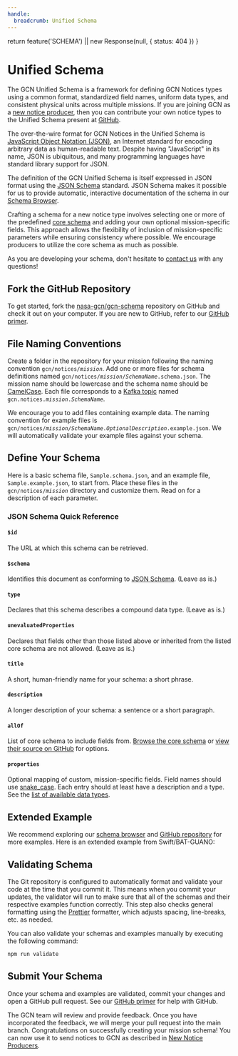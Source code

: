 ```yaml
---
handle:
  breadcrumb: Unified Schema
---
```




  return feature('SCHEMA') || new Response(null, { status: 404 })
}

# Unified Schema

The GCN Unified Schema is a framework for defining GCN Notices types using a common format, standardized field names, uniform data types, and consistent physical units across multiple missions. If you are joining GCN as a [new notice producer](/docs/notices/producers), then you can contribute your own notice types to the Unified Schema present at [GitHub](https://github.com/nasa-gcn/gcn-schema).

The over-the-wire format for GCN Notices in the Unified Schema is [JavaScript Object Notation (JSON)](https://en.wikipedia.org/wiki/JSON), an Internet standard for encoding arbitrary data as human-readable text. Despite having "JavaScript" in its name, JSON is ubiquitous, and many programming languages have standard library support for JSON.

The definition of the GCN Unified Schema is itself expressed in JSON format using the [JSON Schema](https://json-schema.org) standard. JSON Schema makes it possible for us to provide automatic, interactive documentation of the schema in our [Schema Browser](/docs/schema/stable/gcn).

Crafting a schema for a new notice type involves selecting one or more of the predefined [core schema](/docs/schema/stable/gcn/notices/core) and adding your own optional mission-specific fields. This approach allows the flexibility of inclusion of mission-specific parameters while ensuring consistency where possible. We encourage producers to utilize the core schema as much as possible.

As you are developing your schema, don't hesitate to [contact us](/contact) with any questions!

## Fork the GitHub Repository

To get started, fork the [nasa-gcn/gcn-schema](https://github.com/nasa-gcn/gcn-schema) repository on GitHub and check it out on your computer. If you are new to GitHub, refer to our [GitHub primer](/docs/contributing/github).

## File Naming Conventions

Create a folder in the repository for your mission following the naming convention <code>gcn/notices/<i>mission</i></code>. Add one or more files for schema definitions named <code>gcn/notices/<i>mission</i>/<i>SchemaName</i>.schema.json</code>. The mission name should be lowercase and the schema name should be [CamelCase](https://en.wikipedia.org/wiki/Camel_case). Each file corresponds to a [Kafka topic](/docs/notices/producers) named <code>gcn.notices.<i>mission</i>.<i>SchemaName</i></code>.

We encourage you to add files containing example data. The naming convention for example files is <code>gcn/notices/<i>mission</i>/<i>SchemaName</i>.<i>OptionalDescription</i>.example.json</code>. We will automatically validate your example files against your schema.

## Define Your Schema

Here is a basic schema file, `Sample.schema.json`, and an example file, `Sample.example.json`, to start from. Place these files in the <code>gcn/notices/<i>mission</i></code> directory and customize them. Read on for a description of each parameter.

<Tabs>
  <Tab label="Sample.schema.json">
    <Highlight
      language="json"
      code={JSON.stringify(
        {
          $id: 'https://gcn.nasa.gov/schema/main/gcn/notices/mission/Sample.schema.json',
          $schema: 'https://json-schema.org/draft/2020-12/schema',
          type: 'object',
          unevaluatedProperties: false,
          title: 'Your Schema Name',
          description: 'A description for your schema',
          allOf: [
            {
              $ref: '../core/Alert.schema.json',
            },
            {
              $ref: '../core/Localization.schema.json',
            },
          ],
          properties: {
            example_field_1: {
              type: 'string',
              description: 'A custom field that can hold text',
            },
            example_field_2: {
              type: 'number',
              description: 'A custom field that holds a number',
            },
          },
        },
        null,
        2
      )}
    />
  </Tab>
  <Tab label="Sample.example.json">
    <Highlight
      language="json"
      code={JSON.stringify(
        {
          $schema:
            'https://gcn.nasa.gov/schema/main/gcn/notices/mission/Sample.schema.json',
          alert_datetime: '2023-09-28T01:40:30Z',
          ra: 197.44871198,
          dec: -23.38397612,
          example_field_1:
            'The ultimate answer to life, the universe, and everything',
          example_field_2: 42,
        },
        null,
        2
      )}
    />
  </Tab>
</Tabs>

### JSON Schema Quick Reference

#### `$id`

The URL at which this schema can be retrieved.

#### `$schema`

Identifies this document as conforming to [JSON Schema](https://json-schema.org). (Leave as is.)

#### `type`

Declares that this schema describes a compound data type. (Leave as is.)

#### `unevaluatedProperties`

Declares that fields other than those listed above or inherited from the listed core schema are not allowed. (Leave as is.)

#### `title`

A short, human-friendly name for your schema: a short phrase.

#### `description`

A longer description of your schema: a sentence or a short paragraph.

#### `allOf`

List of core schema to include fields from. [Browse the core schema](/docs/schema/stable/gcn/notices/core) or [view their source on GitHub](https://github.com/nasa-gcn/gcn-schema/tree/main/gcn/notices/core) for options.

#### `properties`

Optional mapping of custom, mission-specific fields. Field names should use [snake_case](https://en.wikipedia.org/wiki/Snake_case). Each entry should at least have a description and a type. See the [list of available data types](https://json-schema.org/understanding-json-schema/reference/type.html).

## Extended Example

We recommend exploring our [schema browser](/docs/schema/stable/gcn/notices) and [GitHub repository](https://github.com/nasa-gcn/gcn-schema/tree/main/gcn/notices) for more examples. Here is an extended example from Swift/BAT-GUANO:

<Tabs>
  <Tab label="Alert.schema.json">
    <Highlight
      language="json"
      code={JSON.stringify(
        {
          $id: 'https://gcn.nasa.gov/schema/main/gcn/notices/swift/bat/guano/Alert.schema.json',
          $schema: 'https://json-schema.org/draft/2020-12/schema',
          title: 'Swift/BAT-GUANO Alert',
          description:
            'Candidate gamma-ray transient reported from the BAT-GUANO targeted search',
          type: 'object',
          allOf: [
            { $ref: '../../../core/Alert.schema.json' },
            { $ref: '../../../core/Event.schema.json' },
            { $ref: '../../../core/DateTime.schema.json' },
            { $ref: '../../../core/Localization.schema.json' },
            { $ref: '../../../core/Statistics.schema.json' },
            { $ref: '../../../core/Reporter.schema.json' },
            { $ref: '../../../core/AdditionalInfo.schema.json' },
          ],
          properties: {
            $schema: true,
            follow_up_event: {
              type: 'string',
              description:
                'Name or trigger time of the external trigger that launched the search.',
            },
            follow_up_type: {
              type: 'string',
              description:
                'Type of external trigger that launched the search, eg GW, neutrino, etc.',
            },
          },
          unevaluatedProperties: false,
        },
        null,
        2
      )}
    />
  </Tab>
  <Tab label="Alert.example.json">
    <Highlight
      language="json"
      code={JSON.stringify(
        {
          $schema:
            'https://gcn.nasa.gov/schema/main/gcn/notices/swift/bat/guano/Alert.schema.json',
          mission: 'Swift',
          instrument: 'BAT-GUANO',
          messenger: 'EM',
          record_number: 1,
          alert_datetime: '2023-01-01T03:24:36.0Z',
          alert_tense: 'current',
          alert_type: 'initial',
          trigger_time: '2022-12-31T21:46:05.13Z',
          rate_snr: 15.8,
          rate_duration: 0.256,
          rate_energy_range: [15, 350],
          classification: { GRB: 1 },
          far: 0.00001,
          follow_up_event: 'Fermi 694215970',
          follow_up_type: 'GRB',
          data_archive_page:
            'https://guano.swift.psu.edu/trigger_report?id=694215995',
          id: ['694215995'],
        },
        null,
        2
      )}
    />
  </Tab>
</Tabs>

## Validating Schema

The Git repository is configured to automatically format and validate your code at the time that you commit it. This means when you commit your updates, the validator will run to make sure that all of the schemas and their respective examples function correctly. This step also checks general formatting using the [Prettier](https://prettier.io/) formatter, which adjusts spacing, line-breaks, etc. as needed.

You can also validate your schemas and examples manually by executing the following command:

```sh
npm run validate
```

## Submit Your Schema

Once your schema and examples are validated, commit your changes and open a GitHub pull request. See our [GitHub primer](/docs/contributing/github) for help with GitHub.

The GCN team will review and provide feedback. Once you have incorporated the feedback, we will merge your pull request into the main branch. Congratulations on successfully creating your mission schema! You can now use it to send notices to GCN as described in [New Notice Producers](/docs/notices/producers).
